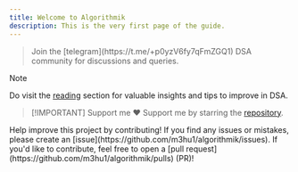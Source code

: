 ```yaml
---
title: Welcome to Algorithmik
description: This is the very first page of the guide.
---
```


> <div className="flex items-center gap-2">
>   <Telegram className="h-8 w-8" />
>   Join the [telegram](https://t.me/+p0yzV6fy7qFmZGQ1) DSA community for discussions and queries.
> </div>

> [!NOTE]
> Do visit the [reading](/read) section for valuable insights and tips to improve in DSA.

> [!IMPORTANT] Support me ❤️
> Support me by starring the [repository](https://github.com/m3hu1/algorithmik).

<Note type="note" title="Contribute">
Help improve this project by contributing! If you find any issues or mistakes, please create an [issue](https://github.com/m3hu1/algorithmik/issues). If you'd like to contribute, feel free to open a [pull request](https://github.com/m3hu1/algorithmik/pulls) (PR)!
</Note>

<Outlet path="*" />
